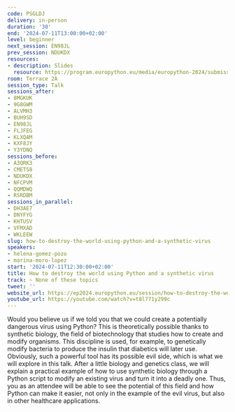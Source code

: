 ```yaml
---
code: PSGLDJ
delivery: in-person
duration: '30'
end: '2024-07-11T13:00:00+02:00'
level: beginner
next_session: EN98JL
prev_session: NDUKDX
resources:
- description: Slides
  resource: https://program.europython.eu/media/europython-2024/submissions/PSGLDJ/resources/synvirus_europython_mcyYbjI.pdf
room: Terrace 2A
session_type: Talk
sessions_after:
- 8MGKUK
- 9G8GWM
- ALVMH3
- BUH9SD
- EN98JL
- FLJFEG
- KLXQAM
- KXF8JY
- Y3YDNQ
sessions_before:
- A3QRK3
- CMETS8
- NDUKDX
- NFCPVM
- QQMDWQ
- RSRDBM
sessions_in_parallel:
- DH3AE7
- DNYFYG
- KHTUSV
- VFMXAD
- WKLEEW
slug: how-to-destroy-the-world-using-python-and-a-synthetic-virus
speakers:
- helena-gomez-pozo
- marina-moro-lopez
start: '2024-07-11T12:30:00+02:00'
title: How to destroy the world using Python and a synthetic virus
track: ~ None of these topics
tweet: ''
website_url: https://ep2024.europython.eu/session/how-to-destroy-the-world-using-python-and-a-synthetic-virus
youtube_url: https://youtube.com/watch?v=t8l771y299c
---
```


Would you believe us if we told you that we could create a potentially dangerous virus using Python? This is theoretically possible thanks to synthetic biology, the field of biotechnology that studies how to create and modify organisms. This discipline is used, for example, to genetically modify bacteria to produce the insulin that diabetics will later use. Obviously, such a powerful tool has its possible evil side, which is what we will explore in this talk. After a little biology and genetics class, we will explain a practical example of how to use synthetic biology through a Python script to modify an existing virus and turn it into a deadly one. Thus, you as an attendee will be able to see the potential of this field and how Python can make it easier, not only in the example of the evil virus, but also in other healthcare applications.

